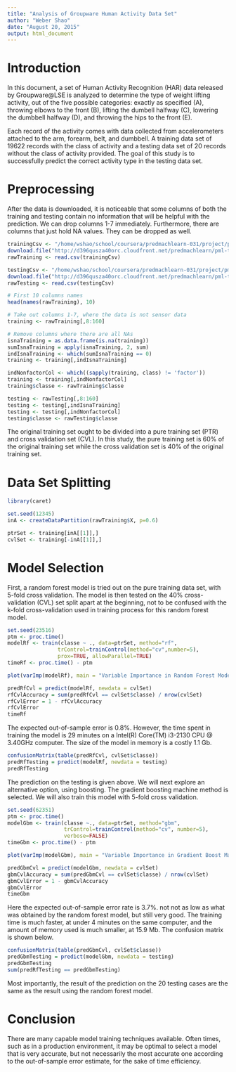 ```yaml
---
title: "Analysis of Groupware Human Activity Data Set"
author: "Weber Shao"
date: "August 20, 2015"
output: html_document
---
```


# Introduction

In this document, a set of Human Activity Recognition (HAR) data released by Groupware@LSE is analyzed to determine the type of weight lifting activity, out of the five possible categories: exactly as specified (A), throwing elbows to the front (B), lifting the dumbell halfway (C), lowering the dumbbell halfway (D), and throwing the hips to the front (E).

Each record of the activity comes with data collected from accelerometers attached to the arm, forearm, belt, and dumbbell. A training data set of 19622 records with the class of activity and a testing data set of 20 records without the class of activity provided. The goal of this study is to successfully predict the correct activity type in the testing data set. 

# Preprocessing

After the data is downloaded, it is noticeable that some columns of both the training and testing contain no information that will be helpful with the prediction. We can drop columns 1-7 immediately. Furthermore, there are columns that just hold NA values. They can be dropped as well.

```r
trainingCsv <- "/home/wshao/school/coursera/predmachlearn-031/project/pml-training.csv"
download.file("http://d396qusza40orc.cloudfront.net/predmachlearn/pml-training.csv", trainingCsv)
rawTraining <- read.csv(trainingCsv)

testingCsv <- "/home/wshao/school/coursera/predmachlearn-031/project/pml-testing.csv"
download.file("http://d396qusza40orc.cloudfront.net/predmachlearn/pml-testing.csv", testingCsv)
rawTesting <- read.csv(testingCsv)

# First 10 columns names
head(names(rawTraining), 10)

# Take out columns 1-7, where the data is not sensor data
training <- rawTraining[,8:160]

# Remove columns where there are all NAs
isnaTraining = as.data.frame(is.na(training))
sumIsnaTraining = apply(isnaTraining, 2, sum)
indIsnaTraining <- which(sumIsnaTraining == 0)
training <- training[,indIsnaTraining]

indNonfactorCol <- which((sapply(training, class) != 'factor'))
training <- training[,indNonfactorCol]
training$classe <- rawTraining$classe

testing <- rawTesting[,8:160]
testing <- testing[,indIsnaTraining]
testing <- testing[,indNonfactorCol]
testing$classe <- rawTesting$classe
```

The original training set ought to be divided into a pure training set (PTR) and cross validation set (CVL). In this study, the pure training set is 60% of the original training set while the cross validation set is 40% of the original training set. 

# Data Set Splitting

```r
library(caret)
```

```r
set.seed(12345)
inA <- createDataPartition(rawTraining$X, p=0.6)

ptrSet <- training[inA[[1]],]
cvlSet <- training[-inA[[1]],]
```

# Model Selection

First, a random forest model is tried out on the pure training data set, with 5-fold cross validation. The model is then tested on the 40% cross-validation (CVL) set split apart at the beginning, not to be confused with the k-fold cross-validation used in training process for this random forest model.

```r
set.seed(23516)
ptm <- proc.time()
modelRf <- train(classe ~ ., data=ptrSet, method="rf",
                trControl=trainControl(method="cv",number=5),
                prox=TRUE, allowParallel=TRUE)
timeRf <- proc.time() - ptm
```

```r
plot(varImp(modelRf), main = "Variable Importance in Random Forest Model")
```

```r
predRfCvl = predict(modelRf, newdata = cvlSet)
rfCvlAccuracy = sum(predRfCvl == cvlSet$classe) / nrow(cvlSet)
rfCvlError = 1 - rfCvlAccuracy
rfCvlError
timeRf
```

The expected out-of-sample error is 0.8%. However, the time spent in training the model is 29 minutes on a Intel(R) Core(TM) i3-2130 CPU @ 3.40GHz computer. The size of the model in memory is a costly 1.1 Gb.


```r
confusionMatrix(table(predRfCvl, cvlSet$classe))
predRfTesting = predict(modelRf, newdata = testing)
predRfTesting
```

The prediction on the testing is given above. We will next explore an alternative option, using boosting. The gradient boosting machine method is selected. We will also train this model with 5-fold cross validation.

```r
set.seed(62351)
ptm <- proc.time()
modelGbm <- train(classe ~., data=ptrSet, method="gbm",
                  trControl=trainControl(method="cv", number=5),
                  verbose=FALSE)
timeGbm <- proc.time() - ptm
```

```r
plot(varImp(modelGbm), main = "Variable Importance in Gradient Boost Machine Model")
```

```r
predGbmCvl = predict(modelGbm, newdata = cvlSet)
gbmCvlAccuracy = sum(predGbmCvl == cvlSet$classe) / nrow(cvlSet)
gbmCvlError = 1 - gbmCvlAccuracy
gbmCvlError
timeGbm
```

Here the expected out-of-sample error rate is 3.7%. not 
not as low as what was obtained by the random forest model, but still very good. The training time is much faster, at under 4 minutes on the same computer, and the amount of memory used is much smaller, at 15.9 Mb. The confusion matrix is shown below.

```r
confusionMatrix(table(predGbmCvl, cvlSet$classe))
predGbmTesting = predict(modelGbm, newdata = testing)
predGbmTesting
sum(predRfTesting == predGbmTesting)
```

Most importantly, the result of the prediction on the 20 testing cases are the same as the result using the random forest model.

# Conclusion

There are many capable model training techniques available. Often times, such as in a production environment, it may be optimal to select a model that is very accurate, but not necessarily the most accurate one according to the out-of-sample error estimate, for the sake of time efficiency.